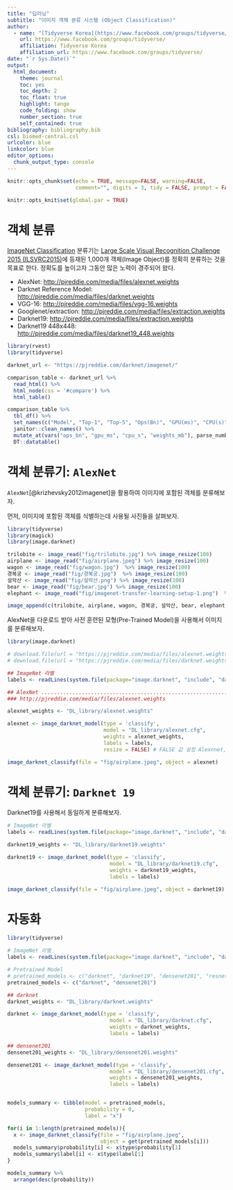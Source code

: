 ```yaml
---
title: "딥러닝"
subtitle: "이미지 객체 분류 시스템 (Object Classification)"
author:
  - name: "[Tidyverse Korea](https://www.facebook.com/groups/tidyverse/)"
    url: https://www.facebook.com/groups/tidyverse/
    affiliation: Tidyverse Korea
    affiliation_url: https://www.facebook.com/groups/tidyverse/
date: "`r Sys.Date()`"
output:
  html_document: 
    theme: journal
    toc: yes
    toc_depth: 2
    toc_float: true
    highlight: tango
    code_folding: show
    number_section: true
    self_contained: true
bibliography: bibliography.bib
csl: biomed-central.csl
urlcolor: blue
linkcolor: blue
editor_options: 
  chunk_output_type: console
---
```


``` r
knitr::opts_chunk$set(echo = TRUE, message=FALSE, warning=FALSE,
                      comment="", digits = 3, tidy = FALSE, prompt = FALSE, fig.align = 'center')

knitr::opts_knit$set(global.par = TRUE) 
```

# 객체 분류 {#object-classification}

[ImageNet Classification](https://pjreddie.com/darknet/imagenet/) 분류기는 [Large Scale Visual Recognition Challenge 2015 (ILSVRC2015)](http://image-net.org/challenges/LSVRC/2015/index)에 등재된 1,000개 객체(Image Object)를 정확히 분류하는 것을 목표로 한다. 정확도를 높이고자 그동안 많은 노력이 경주되어 왔다.

- AlexNet: <http://pjreddie.com/media/files/alexnet.weights>
- Darknet Reference Model: <http://pjreddie.com/media/files/darknet.weights>
- VGG-16: <http://pjreddie.com/media/files/vgg-16.weights>
- Googlenet/extraction: <http://pjreddie.com/media/files/extraction.weights>
- Darknet19: <http://pjreddie.com/media/files/extraction.weights>
- Darknet19 448x448: <http://pjreddie.com/media/files/darknet19_448.weights>


```r
library(rvest)
library(tidyverse)

darknet_url <- "https://pjreddie.com/darknet/imagenet/"

comparison_table <- darknet_url %>% 
  read_html() %>% 
  html_node(css = '#compare') %>% 
  html_table()

comparison_table %>% 
  tbl_df() %>% 
  set_names(c("Model", "Top-1", "Top-5", "Ops(Bn)", "GPU(ms)", "CPU(s)", "Cfg", "Weights(MB)")) %>% 
  janitor::clean_names() %>% 
  mutate_at(vars("ops_bn", "gpu_ms", "cpu_s", "weights_mb"), parse_number) %>% 
  DT::datatable()
```

# 객체 분류기: `AlexNet` {#object-classification-alexnet}

`AlexNet`[@krizhevsky2012imagenet]을 활용하여 이미지에 포함된 객체를 분류해보자.

먼저, 이미지에 포함된 객체를 식별하는데 사용될 사진들을 살펴보자.

```r
library(tidyverse)
library(magick)
library(image.darknet)

trilobite <- image_read("fig/trilobite.jpg") %>% image_resize(100)
airplane <- image_read("fig/airplane.jpeg") %>% image_resize(100)
wagon <- image_read("fig/wagon.jpg")  %>% image_resize(100)
경복궁 <- image_read("fig/경복궁.jpg")  %>% image_resize(100)
설악산 <- image_read("fig/설악산.png") %>% image_resize(100)
bear <- image_read("fig/bear.jpg") %>% image_resize(100)
elephant <- image_read("fig/imagenet-transfer-learning-setup-1.png")  %>% image_resize(100)

image_append(c(trilobite, airplane, wagon, 경복궁, 설악산, bear, elephant), stack = FALSE)
```

AlexNet을 다운로드 받아 사전 훈련된 모형(Pre-Trained Model)을 사용해서 이미지를 분류해보자.

```r
library(image.darknet)

# download.file(url = "https://pjreddie.com/media/files/alexnet.weights", destfile = "DL_library/alexnet.weights")
# download.file(url = "https://pjreddie.com/media/files/darknet.weights", destfile = "DL_library/darknet.weights")

## ImageNet 라벨
labels <- readLines(system.file(package="image.darknet", "include", "darknet", "data", "imagenet.shortnames.list"))

## AlexNet ....................................................................
### http://pjreddie.com/media/files/alexnet.weights

alexnet_weights <- "DL_library/alexnet.weights"

alexnet <- image_darknet_model(type = 'classify', 
                               model = "DL_library/alexnet.cfg", 
                               weights = alexnet_weights, 
                               labels = labels, 
                               resize = FALSE) # FALSE 값 설정 Alexnnet, VGG-16

image_darknet_classify(file = "fig/airplane.jpeg", object = alexnet)
```

# 객체 분류기: `Darknet 19` {#object-classification-resnet}

Darknet19를 사용해서 동일하게 분류해보자.

```r
# ImageNet 라벨
labels <- readLines(system.file(package="image.darknet", "include", "darknet", "data", "imagenet.shortnames.list"))

darknet19_weights <- "DL_library/darknet19.weights"

darknet19 <- image_darknet_model(type = 'classify', 
                                 model = "DL_library/darknet19.cfg",
                                 weights = darknet19_weights, 
                                 labels = labels)

image_darknet_classify(file = "fig/airplane.jpeg", object = darknet19)

```

# 자동화 {#automate-classification}

```r
library(tidyverse)

# ImageNet 라벨
labels <- readLines(system.file(package="image.darknet", "include", "darknet", "data", "imagenet.shortnames.list"))

# Pretrained Model
# pretrained_models <- c("darknet", "darknet19", "densenet201", "resnet101")
pretrained_models <- c("darknet", "densenet201")

## darknet
darknet_weights <- "DL_library/darknet.weights"

darknet <- image_darknet_model(type = 'classify', 
                                 model = "DL_library/darknet.cfg",
                                 weights = darknet_weights, 
                                 labels = labels)

## densenet201
densenet201_weights <- "DL_library/densenet201.weights"

densenet201 <- image_darknet_model(type = 'classify', 
                                 model = "DL_library/densenet201.cfg",
                                 weights = densenet201_weights, 
                                 labels = labels)


models_summary <- tibble(model = pretrained_models,
                         probability = 0,
                         label = "x")

for(i in 1:length(pretrained_models)){
  x <- image_darknet_classify(file = "fig/airplane.jpeg",
                              object = get(pretrained_models[i]))
  models_summary$probability[i] <- x$type$probability[1]
  models_summary$label[i] <- x$type$label[1]
}

models_summary %>% 
  arrange(desc(probability))

```

